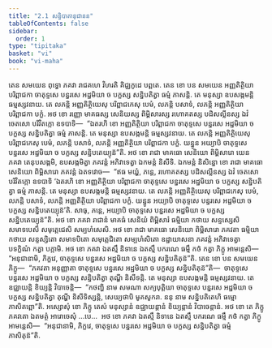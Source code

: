 ```yaml
---
title: "2.1 សន្និបាតានុជានន"
tableOfContents: false
sidebar:
  order: 1
type: "tipitaka"
basket: "vi"
book: "vi-maha"
---
```



<DynamicBreadcrumb />

<Division number="132" book="vi-maha">

<Paragraph number="580" book="vi-maha">
តេន សមយេន ពុទ្ធោ ភគវា រាជគហេ វិហរតិ គិជ្ឈកូដេ បព្ពតេ. តេន ខោ បន សមយេន អញ្ញតិត្ថិយា បរិព្ពាជកា ចាតុទ្ទសេ បន្នរសេ អដ្ឋមិយា ច បក្ខស្ស សន្និបតិត្វា ធម្មំ ភាសន្តិ. តេ មនុស្សា ឧបសង្កមន្តិ ធម្មស្សវនាយ. តេ លភន្តិ អញ្ញតិត្ថិយេសុ បរិព្ពាជកេសុ បេមំ, លភន្តិ បសាទំ, លភន្តិ អញ្ញតិត្ថិយា បរិព្ពាជកា បក្ខំ. អថ ខោ រញ្ញោ មាគធស្ស សេនិយស្ស ពិម្ពិសារស្ស រហោគតស្ស បដិសល្លីនស្ស ឯវំ ចេតសោ បរិវិតក្កោ ឧទបាទិ—  “ឯតរហិ ខោ អញ្ញតិត្ថិយា បរិព្ពាជកា ចាតុទ្ទសេ បន្នរសេ អដ្ឋមិយា ច បក្ខស្ស សន្និបតិត្វា ធម្មំ ភាសន្តិ. តេ មនុស្សា ឧបសង្កមន្តិ ធម្មស្សវនាយ. តេ លភន្តិ អញ្ញតិត្ថិយេសុ បរិព្ពាជកេសុ បេមំ, លភន្តិ បសាទំ, លភន្តិ អញ្ញតិត្ថិយា បរិព្ពាជកា បក្ខំ. យន្នូន អយ្យាបិ ចាតុទ្ទសេ បន្នរសេ អដ្ឋមិយា ច បក្ខស្ស សន្និបតេយ្យុន៑”តិ.
</Paragraph>

<Paragraph number="581" book="vi-maha">
អថ ខោ រាជា មាគធោ សេនិយោ ពិម្ពិសារោ យេន ភគវា តេនុបសង្កមិ, ឧបសង្កមិត្វា ភគវន្តំ អភិវាទេត្វា ឯកមន្តំ និសីទិ. ឯកមន្តំ និសិន្នោ ខោ រាជា មាគធោ សេនិយោ ពិម្ពិសារោ ភគវន្តំ ឯតទវោច—  “ឥធ មយ្ហំ, ភន្តេ, រហោគតស្ស បដិសល្លីនស្ស ឯវំ ចេតសោ បរិវិតក្កោ ឧទបាទិ ‘ឯតរហិ ខោ អញ្ញតិត្ថិយា បរិព្ពាជកា ចាតុទ្ទសេ បន្នរសេ អដ្ឋមិយា ច បក្ខស្ស សន្និបតិត្វា ធម្មំ ភាសន្តិ. តេ មនុស្សា ឧបសង្កមន្តិ ធម្មស្សវនាយ. តេ លភន្តិ អញ្ញតិត្ថិយេសុ បរិព្ពាជកេសុ បេមំ, លភន្តិ បសាទំ, លភន្តិ អញ្ញតិត្ថិយា បរិព្ពាជកា បក្ខំ. យន្នូន អយ្យាបិ ចាតុទ្ទសេ បន្នរសេ អដ្ឋមិយា ច បក្ខស្ស សន្និបតេយ្យុន៑’តិ. សាធុ, ភន្តេ, អយ្យាបិ ចាតុទ្ទសេ បន្នរសេ អដ្ឋមិយា ច បក្ខស្ស សន្និបតេយ្យុន៑”តិ. អថ ខោ ភគវា រាជានំ មាគធំ សេនិយំ ពិម្ពិសារំ ធម្មិយា កថាយ សន្ទស្សេសិ សមាទបេសិ សមុត្តេជេសិ សម្បហំសេសិ. អថ ខោ រាជា មាគធោ សេនិយោ ពិម្ពិសារោ ភគវតា ធម្មិយា កថាយ សន្ទស្សិតោ សមាទបិតោ សមុត្តេជិតោ សម្បហំសិតោ ឧដ្ឋាយាសនា ភគវន្តំ អភិវាទេត្វា បទក្ខិណំ កត្វា បក្កាមិ. អថ ខោ ភគវា ឯតស្មឹ និទានេ ឯតស្មឹ បករណេ ធម្មឹ កថំ កត្វា ភិក្ខូ អាមន្តេសិ—  “អនុជានាមិ, ភិក្ខវេ, ចាតុទ្ទសេ បន្នរសេ អដ្ឋមិយា ច បក្ខស្ស សន្និបតិតុន៑”តិ.
</Paragraph>

<Paragraph number="582" book="vi-maha">
តេន ខោ បន សមយេន ភិក្ខូ—  “ភគវតា អនុញ្ញាតា ចាតុទ្ទសេ បន្នរសេ អដ្ឋមិយា ច បក្ខស្ស សន្និបតិតុន៑”តិ—  ចាតុទ្ទសេ បន្នរសេ អដ្ឋមិយា ច បក្ខស្ស សន្និបតិត្វា តុណ្ហី និសីទន្តិ. តេ មនុស្សា ឧបសង្កមន្តិ ធម្មស្សវនាយ. តេ ឧជ្ឈាយន្តិ ខិយ្យន្តិ វិបាចេន្តិ—  “កថញ្ហិ នាម សមណា សក្យបុត្តិយា ចាតុទ្ទសេ បន្នរសេ អដ្ឋមិយា ច បក្ខស្ស សន្និបតិត្វា តុណ្ហី និសីទិស្សន្តិ, សេយ្យថាបិ មូគសូករា. ននុ នាម សន្និបតិតេហិ ធម្មោ ភាសិតព្ពោ”តិ. អស្សោសុំ ខោ ភិក្ខូ តេសំ មនុស្សានំ ឧជ្ឈាយន្តានំ ខិយ្យន្តានំ វិបាចេន្តានំ. អថ ខោ តេ ភិក្ខូ ភគវតោ ឯតមត្ថំ អារោចេសុំ …បេ…  អថ ខោ ភគវា ឯតស្មឹ និទានេ ឯតស្មឹ បករណេ ធម្មឹ កថំ កត្វា ភិក្ខូ អាមន្តេសិ—  “អនុជានាមិ, ភិក្ខវេ, ចាតុទ្ទសេ បន្នរសេ អដ្ឋមិយា ច បក្ខស្ស សន្និបតិត្វា ធម្មំ ភាសិតុន៑”តិ.
</Paragraph>
</Division>